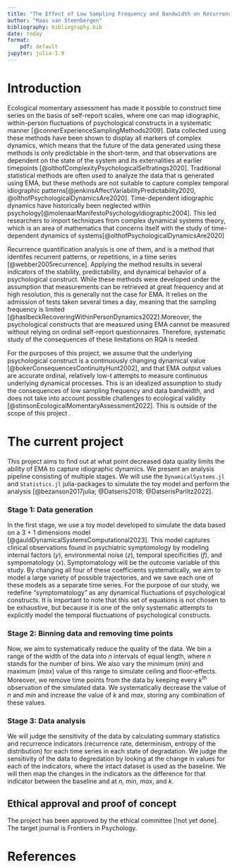 ```yaml
---
title: "The Effect of Low Sampling Frequency and Bandwidth on Recurrence Quantification Analysis for Ecological Mometary Assessment"
author: "Maas van Steenbergen"
bibliography: bibliography.bib
date: today
format: 
    pdf: default
jupyter: julia-1.9
---
```


# Introduction
Ecological momentary assessment has made it possible to construct time series on the basis of self-report scales, where one can map idiographic, within-person fluctuations of psychological constructs in a systematic manner [@connerExperienceSamplingMethods2009]. Data collected using these methods have been shown to display all markers of complex dynamics, which means that the future of the data generated using these methods is only predictable in the short-term, and that observations are dependent on the state of the system and its externalities at earlier timepoints [@olthofComplexityPsychologicalSelfratings2020]. Traditional statistical methods are often used to analyze the data that is generated using EMA, but these methods are not suitable to capture complex temporal idiographic patterns[@jenkinsAffectVariabilityPredictability2020, @olthofPsychologicalDynamicsAre2020]. Time-dependent idiographic dynamics have historically been neglected within psychology[@molenaarManifestoPsychologyIdiographic2004]. This led researchers to import techniques from complex dynamical systems theory, which is an area of mathematics that concerns itself with the study of time-dependent dynamics of systems[@olthofPsychologicalDynamicsAre2020]

Recurrence quantification analysis is one of them, and is a method that identifes recurrent patterns, or repetitions, in a time series [@webber2005recurrence]. Applying the method results in several indicators of the stability, predictability, and dynamical behavior of a psychological construct. While these methods were developed under the assumption that measurements can be retrieved at great frequency and at high resolution, this is generally not the case for EMA. It relies on the admission of tests taken several times a day, meaning that the sampling frequency is limited [@haslbeckRecoveringWithinPersonDynamics2022].Moreover, the psychological constructs that are measured using EMA cannot be measured without relying on ordinal self-report questionnaires. Therefore, systematic study of the consequences of these limitations on RQA is needed. 

For the purposes of this project, we assume that the underlying psychological construct is a continuously changing dynamical value [@bokerConsequencesContinuityHunt2002], and that EMA output values are accurate ordinal, relatively low-t attempts to measure continuous underlying dynamical processes. This is an idealized assumption to study the consequences of low sampling frequency and data bandwidth, and does not take into account possible challenges to ecological validity [@stinsonEcologicalMomentaryAssessment2022]. This is outside of the scope of this project .

# The current project
This project aims to find out at what point decreased data quality limits the ability of EMA to capture idiographic dynamics. We present an analysis pipeline consisting of multiple stages. We will use the `DynamicalSystems.jl` and `Statistics.jl` julia-packages to simulate the toy model and perform the analysis [@bezanson2017julia; @Datseris2018; @DatserisParlitz2022]. 

### Stage 1: Data generation
In the first stage, we use a toy model developed to simulate the data based on a 3 + 1 dimensions model [@gauldDynamicalSystemsComputational2023]. This model captures clinical observations found in psychiatric symptomology by modeling internal factors ($y$), environmental noise ($z$), temporal specificities ($f$), and sympomatology ($x$). Symptomatology will be the outcome variable of this study. By changing all four of these coefficients systematically, we aim to model a large variety of  possible trajectories, and we save each one of these models as a separate time series. For the purpose of our study, we redefine "symptomatology" as any dynamical fluctuations of psychological constructs. It is important to note that this set of equations is not chosen to be exhaustive, but because it is one of the only systematic attempts to explicitly model the temporal fluctuations of psychological constructs.

### Stage 2: Binning data and removing time points
Now, we aim to systematically reduce the quality of the data. We bin a range of the width of the data into $n$ intervals of equal length, where $n$ stands for the number of bins. We also vary the minimum ($min$) and maximum ($max$) value of this range to simulate ceiling and floor-effects. Moreover, we remove time points from the data by keeping every $k$^th^ observation of the simulated data. We systematically decrease the value of $n$ and $min$ and increase the value of $k$ and $max$, storing any combination of these values.

### Stage 3: Data analysis 
We will judge the sensitivity of the data by calculating summary statistics and recurrence indicators (recurrence rate, determinism, entropy of the distribution) for each time series in each state of degradation. We judge the sensitivity of the data to degredation by looking at the change in values for each of the indicators, where the intact dataset is used as the baseline. We will then map the changes in the indicators as the difference for that indicator between the baseline and at $n$, $min$, $max$, and $k$. 

## Ethical approval and proof of concept
The project has been approved by the ethical committee [!not yet done]. The target journal is Frontiers in Psychology.  

# References
::: {#refs}
:::